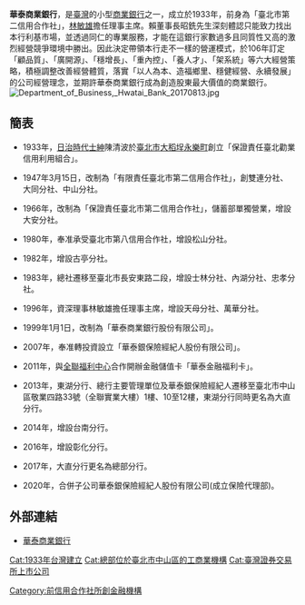 {{Bank Financial Information
| name = 華泰商業銀行
| else_name = {{lang|en|Hwatai Bank}}
| image = [[File:Hwatai_Bank.svg|300px]]
| full_name = 
| abbreviated_name = 華泰銀行
| isin_code = 
| swift_code = HTBKTWTP
| iban_code = 
| finance_code_list = 臺灣銀行列表
| finance_code = 102
| open_date = 1933年12月1日（創立）<br>1947年3月15日（改組）<br>1999年1月1日（改制商銀）
| closing_date = 
| zip_code = 
| location = {{ROC-TW}}<br>[[臺北市|臺北市]][[中山區_(臺北市)|中山區]]<br>敬業四路33號1樓
| key_people = 董事長：賴昭銑 <br />總經理：傅瑞媛
| revenue = 
| major_shareholder = [[全聯實業|全聯實業]] (12.15%) <br /> 東裕投資 (9.81%)
| homepage = {{url|https://www.hwataibank.com.tw/}}
| footnotes = 
| width = 360px
}}

'''華泰商業銀行'''，是[[臺灣|臺灣]]的小型[[商業銀行|商業銀行]]之一，成立於1933年，前身為「臺北市第二信用合作社」，[[林敏雄|林敏雄]]擔任理事主席。賴董事長昭銑先生深刻體認只能致力找出本行利基市場，並透過同仁的專業服務，才能在這銀行家數過多且同質性又高的激烈經營競爭環境中勝出。因此決定帶領本行走不一樣的營運模式，於106年訂定「顧品質」、「廣開源」、「穩增長」、「重內控」、「養人才」、「架系統」等六大經營策略，積極調整改善經營體質，落實「以人為本、造福鄉里、穩健經營、永續發展」的公司經營理念，並期許華泰商業銀行成為創造股東最大價值的商業銀行。
[[File:Department_of_Business,_Hwatai_Bank_20170813.jpg|thumb]]

==簡表==
*1933年，[[台灣日治時期|日治時代]][[士紳|士紳]]陳清波於[[臺北市|臺北市]][[大稻埕|大稻埕]][[永樂町_(臺北市)|永樂町]]創立「保證責任臺北勸業信用利用組合」。

*1947年3月15日，改制為「有限責任臺北市第二信用合作社」，創雙連分社、大同分社、中山分社。

*1966年，改制為「保證責任臺北市第二信用合作社」，儲蓄部單獨營業，增設大安分社。

*1980年，奉准承受臺北市第八信用合作社，增設松山分社。

*1982年，增設古亭分社。

*1983年，總社遷移至臺北市長安東路二段，增設士林分社、內湖分社、忠孝分社。

*1996年，資深理事林敏雄擔任理事主席，增設天母分社、萬華分社。 

*1999年1月1日，改制為「華泰商業銀行股份有限公司」。

*2007年，奉准轉投資設立「華泰銀保險經紀人股份有限公司」。

*2011年，與[[全聯福利中心|全聯福利中心]]合作開辦金融儲值卡「華泰金融福利卡」。

*2013年，東湖分行、總行主要管理單位及華泰銀保險經紀人遷移至臺北市中山區敬業四路33號（全聯實業大樓）1樓、10至12樓，東湖分行同時更名為大直分行。

*2014年，增設台南分行。

*2016年，增設彰化分行。

*2017年，大直分行更名為總部分行。

*2020年，合併子公司華泰銀保險經紀人股份有限公司(成立保險代理部)。

==外部連結==
*[https://www.hwataibank.com.tw/  華泰商業銀行] {{Wayback|url=https://www.hwataibank.com.tw/ |date=20210507123537 }}

{{TW Bank}}

[[Category:前信用合作社所創金融機構|Category:前信用合作社所創金融機構]]
[[Cat:1933年台灣建立|Cat:1933年台灣建立]]
[[Cat:總部位於臺北市中山區的工商業機構|Cat:總部位於臺北市中山區的工商業機構]]
[[Cat:臺灣證券交易所上市公司|Cat:臺灣證券交易所上市公司]]